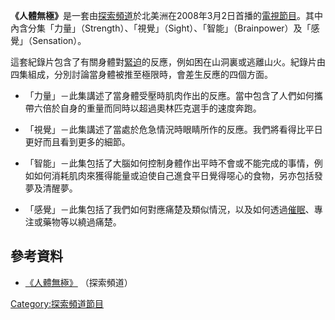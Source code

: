 {{Primarysources|date=2013年4月}}
'''《人體無極》'''是一套由[[探索頻道|探索頻道]]於北美洲在2008年3月2日首播的[[電視節目|電視節目]]。其中內含分集「力量」（Strength）、「視覺」（Sight）、「智能」（Brainpower）及「感覺」（Sensation）。

這套紀錄片包含了有關身體對[[緊迫|緊迫]]的反應，例如困在山洞裏或逃離山火。紀錄片由四集組成，分別討論當身體被推至極限時，會差生反應的四個方面。

*「力量」－此集講述了當身體受壓時肌肉作出的反應。當中包含了人們如何攜帶六倍於自身的重量而同時以超過奧林匹克選手的速度奔跑。

*「視覺」－此集講述了當處於危急情況時眼睛所作的反應。我們將看得比平日更好而且看到更多的細節。

*「智能」－此集包括了大腦如何控制身體作出平時不會或不能完成的事情，例如如何消耗肌肉來獲得能量或迫使自己進食平日覺得噁心的食物，另亦包括發夢及清醒夢。

*「感覺」－此集包括了我們如何對應痛楚及類似情況，以及如何透過[[催眠|催眠]]、專注或藥物等以繞過痛楚。

==參考資料==
*[http://dsc.discovery.com/tv-schedules/series.html?paid=1.14974.25389.31873.1 《人體無極》] {{Wayback|url=http://dsc.discovery.com/tv-schedules/series.html?paid=1.14974.25389.31873.1 |date=20120331073116 }}（探索頻道）{{en}}

[[Category:探索頻道節目|Category:探索頻道節目]]